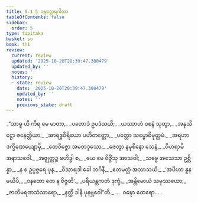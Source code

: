 ```yaml
---
title: 5.1.5 ဝဍ္ဎတ္ထေရဂါထာ
tableOfContents: false
sidebar:
  order: 5
type: tipitaka
basket: su
book: th1
review:
  current: review
  updated: '2025-10-20T20:39:47.300479'
  updated_by: ''
  notes: ''
  history:
  - state: review
    date: '2025-10-20T20:39:47.300479'
    updated_by: ''
    notes: ''
    previous_state: draft
---
```



<DynamicBreadcrumb />


<ReviewStatus review={frontmatter.review} showDetails={true} />

<HypothesisAnnotation frontmatter={frontmatter} />

<Division number="335" book="th1" e="ch" v="19" p="277">

<Paragraph number="591" type="verses" book="th1">
_“သာဓူ ဟိ ကိရ မေ မာတာ,_  
_ပတောဒံ ဥပဒံသယိ;_  
_ယဿာဟံ ဝစနံ သုတွာ,_  
_အနုသိဋ္ဌော ဇနေတ္တိယာ;_  
_အာရဒ္ဓဝီရိယော ပဟိတတ္တော,_  
_ပတ္တော သမ္ဗောဓိမုတ္တမံ._  

</Paragraph>

</Division>
<Division number="336" book="th1" e="ch" v="19" p="277">

<Paragraph number="592" type="verses" book="th1">
_အရဟာ ဒက္ခိဏေယျောမှိ,_  
_တေဝိဇ္ဇော အမတဒ္ဒသော;_  
_ဇေတွာ နမုစိနော သေနံ,_  
_ဝိဟရာမိ အနာသဝေါ._  

</Paragraph>

</Division>
<Division number="337" book="th1" e="ch" v="19" p="277">

<Paragraph number="593" type="verses" book="th1">
_အဇ္ဈတ္တဉ္စ ဗဟိဒ္ဓါ စ,_  
_ယေ မေ ဝိဇ္ဇိံသု အာသဝါ;_  
_သဗ္ဗေ အသေသာ ဥစ္ဆိန္နာ,_  
_န စ ဥပ္ပဇ္ဇရေ ပုန._  

</Paragraph>

</Division>
<Division number="338" book="th1" e="ch" v="19" p="277">

<Paragraph number="594" type="verses" book="th1">
_ဝိသာရဒါ ခေါ ဘဂိနီ,_  
_ဧတမတ္ထံ အဘာသယိ;_  
_‘အပိဟာ နူန မယိပိ,_  
_ဝနထော တေ န ဝိဇ္ဇတိ’._  

</Paragraph>

</Division>
<Division number="339" book="th1" e="ch" v="19" p="277">

<Paragraph number="595" type="verses" book="th1">
_ပရိယန္တကတံ ဒုက္ခံ,_  
_အန္တိမောယံ သမုဿယော;_  
_ဇာတိမရဏသံသာရော,_  
_နတ္ထိ ဒါနိ ပုနဗ္ဘဝေါ”တိ._  


</Paragraph>
</Division>

<Paragraph number="596" type="center" book="th1">
…  ဝဍ္ဎော ထေရော… .
</Paragraph>
